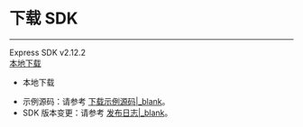 # 下载 SDK

- - -

<div class="sdk-download-wrapper download-area">
    <div class="sdk-download-item-wrapper">
      <div class="download-title">Express SDK v2.12.2</div>
      <div class="download-selector">
        <div class="download-select-wrapper" style="padding-right: 0;">
          <a class="download-target-btn" href="javascript:void(0);">本地下载</a>
          <ul class="download-dropdown-list">
            <li data-href="https://storage.zego.im/webplatform/ZegoExpress-MiniProgram.zip" class="dropdown-option">
              本地下载
            </li>
          </ul>
        </div>
      </div>
    </div>
</div>

<div class="mk-hint">

- 示例源码：请参考 [下载示例源码\|_blank](!DownloadDemo/DownloadDemo)。
- SDK 版本变更：请参考 [发布日志\|_blank](!DownLoadSDK/Release_Notes)。
</div>

<!-- Zego-Split-Line Do Not Remove Me -->
